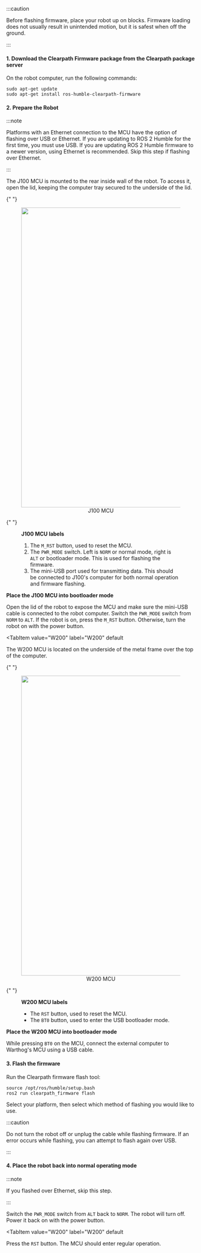 
:::caution

Before flashing firmware, place your robot up on blocks. Firmware loading does not usually result in unintended motion, but it is safest when off the ground.

:::

#### 1. Download the Clearpath Firmware package from the Clearpath package server

On the robot computer, run the following commands:

```
sudo apt-get update
sudo apt-get install ros-humble-clearpath-firmware
```

#### 2. Prepare the Robot

:::note

Platforms with an Ethernet connection to the MCU have the option of flashing over USB or Ethernet.
If you are updating to ROS 2 Humble for the first time, you must use USB. If you are updating ROS 2 Humble firmware
to a newer version, using Ethernet is recommended. Skip this step if flashing over Ethernet.

:::

<Tabs groupId="platform">
  <TabItem
    value="J100"
    label="J100"
  >

The J100 MCU is mounted to the rear inside wall of the robot. To access it, open the lid, keeping the computer
tray secured to the underside of the lid.

{" "}
<center>
  <figure>
    <img
      src="/img/robot_images/jackal_images/mcu-annotated.jpg"
      width="800"
    />
    <figcaption>J100 MCU</figcaption>
  </figure>
</center>

{" "}
<figure>
  <figcaption>
    <b>J100 MCU labels</b>
  </figcaption>
  <ol>
    <li>
      The <code>M_RST</code> button, used to reset the MCU.
    </li>
    <li>
      The <code>PWR_MODE</code> switch. Left is <code>NORM</code> or normal mode, right is <code>ALT</code> or bootloader mode. This is used for flashing the firmware.
    </li>
    <li>The mini-USB port used for transmitting data. This should be connected to J100's computer for both normal operation and firmware flashing.</li>
  </ol>
</figure>

**Place the J100 MCU into bootloader mode**

Open the lid of the robot to expose the MCU and make sure the mini-USB cable is connected to the robot computer.
Switch the <code>PWR_MODE</code> switch from <code>NORM</code> to <code>ALT</code>. If the robot is on, press the <code>M_RST</code> button. Otherwise, turn the robot on with the power button.

  </TabItem>

  <TabItem
    value="W200"
    label="W200"
    default
  >

The W200 MCU is located on the underside of the metal frame over the top of the computer.

{" "}
<center>
  <figure>
    <img
      src="/img/robot_images/warthog_images/mcu_buttons.jpg"
      width="800"
    />
    <figcaption>W200 MCU</figcaption>
  </figure>
</center>

{" "}
<figure>
  <figcaption>
    <b>W200 MCU labels</b>
  </figcaption>
  <ul>
    <li>
      The <code>RST</code> button, used to reset the MCU.
    </li>
    <li>
      The <code>BT0</code> button, used to enter the USB bootloader mode.
    </li>
  </ul>
</figure>

**Place the W200 MCU into bootloader mode**

While pressing <code>BT0</code> on the MCU, connect the external computer to Warthog's MCU using a USB cable.

  </TabItem>
</Tabs>

#### 3. Flash the firmware

Run the Clearpath firmware flash tool:

```
source /opt/ros/humble/setup.bash
ros2 run clearpath_firmware flash
```

Select your platform, then select which method of flashing you would like to use.

:::caution

Do not turn the robot off or unplug the cable while flashing firmware. If an error occurs while
flashing, you can attempt to flash again over USB.

:::

#### 4. Place the robot back into normal operating mode

:::note

If you flashed over Ethernet, skip this step.

:::

<Tabs groupId="platform">
  <TabItem
    value="J100"
    label="J100"
  >

Switch the <code>PWR_MODE</code> switch from <code>ALT</code> back to <code>NORM</code>. The robot will turn off.
Power it back on with the power button.

  </TabItem>

  <TabItem
    value="W200"
    label="W200"
    default
  >

Press the <code>RST</code> button. The MCU should enter regular operation.

  </TabItem>
</Tabs>
